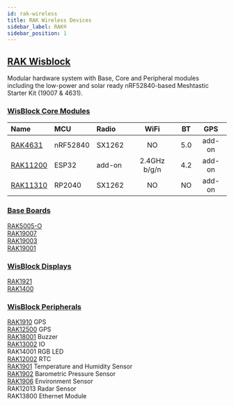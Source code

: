 ```yaml
---
id: rak-wireless
title: RAK Wireless Devices
sidebar_label: RAK®
sidebar_position: 1
---
```


## [RAK Wisblock](./wisblock/)

Modular hardware system with Base, Core and Peripheral modules including the low-power and solar ready nRF52840-based Meshtastic Starter Kit (19007 & 4631).

### [**WisBlock Core Modules**](./wisblock/core-module/)

| Name                                                | MCU      | Radio  |     WiFi     | BT  |  GPS   |
| :-------------------------------------------------- | :------- | :----- | :----------: | :-: | :----: |
| [RAK4631](./wisblock/core-module?rakcore=RAK4631)   | nRF52840 | SX1262 |      NO      | 5.0 | add-on |
| [RAK11200](./wisblock/core-module?rakcore=RAK11200) | ESP32    | add-on | 2.4GHz b/g/n | 4.2 | add-on |
| [RAK11310](./wisblock/core-module?rakcore=RAK11310) | RP2040   | SX1262 |      NO      | NO  | add-on |

### [**Base Boards**](./wisblock/base-board/)

[RAK5005-O](./wisblock/base-board?rakbase=RAK5005-O)<br/>
[RAK19007](./wisblock/base-board?rakbase=RAK19007)<br/>
[RAK19003](./wisblock/base-board?rakbase=RAK19003)<br/>
[RAK19001](./wisblock/base-board?rakbase=RAK19001)<br/>

### [**WisBlock Displays**](./wisblock/screens/)

[RAK1921](./wisblock/screens?rakscreens=OLED)<br/>
[RAK1400](./wisblock/screens?rakscreens=E-Ink)<br/>

### [**WisBlock Peripherals**](./wisblock/peripherals/)

[RAK1910](./wisblock/peripherals?rakmodules=GPS) GPS<br/>
[RAK12500](./wisblock/peripherals?rakmodules=GPS) GPS<br/>
[RAK18001](./wisblock/peripherals?rakmodules=Buzzer) Buzzer<br/>
[RAK13002](./wisblock/peripherals?rakmodules=IO) IO<br/>
RAK14001 RGB LED<br/>
[RAK12002](./wisblock/peripherals?rakmodules=RTC) RTC<br/>
[RAK1901](./wisblock/peripherals?rakmodules=Sensors&sensors=RAK1901) Temperature and Humidity Sensor<br/>
[RAK1902](./wisblock/peripherals?rakmodules=Sensors&sensors=RAK1902) Barometric Pressure Sensor<br/>
[RAK1906](./wisblock/peripherals?rakmodules=Sensors&sensors=RAK1906) Environment Sensor<br/>
RAK12013 Radar Sensor<br/>
RAK13800 Ethernet Module<br/>
